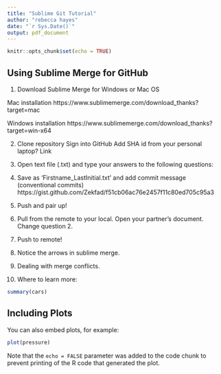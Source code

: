 ```yaml
---
title: "Sublime Git Tutorial"
author: "rebecca hayes"
date: "`r Sys.Date()`"
output: pdf_document
---
```


```r
knitr::opts_chunk$set(echo = TRUE)
```

## Using Sublime Merge for GitHub  



1. Download Sublime Merge for Windows or Mac OS  

Mac installation https://www.sublimemerge.com/download_thanks?target=mac

Windows installation https://www.sublimemerge.com/download_thanks?target=win-x64


2. Clone repository
Sign into GitHub
Add SHA id from your personal laptop?
Link

3. Open text file (.txt) and type your answers to the following questions:

4. Save as 'Firstname_LastInitial.txt' and add commit message (conventional commits)
https://gist.github.com/Zekfad/f51cb06ac76e2457f11c80ed705c95a3

5. Push and pair up! 

6. Pull from the remote to your local. Open your partner's document. Change question 2. 

7. Push to remote! 

8. Notice the arrows in sublime merge.

9. Dealing with merge conflicts.

10. Where to learn more:








```r
summary(cars)
```

## Including Plots

You can also embed plots, for example:

```r
plot(pressure)
```

Note that the `echo = FALSE` parameter was added to the code chunk to prevent printing of the R code that generated the plot.
